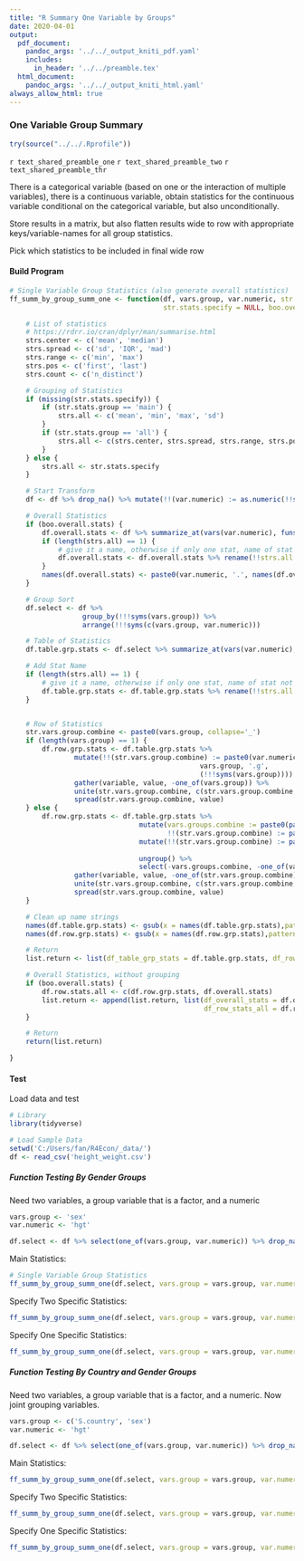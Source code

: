 ```yaml
---
title: "R Summary One Variable by Groups"
date: 2020-04-01
output:
  pdf_document:
    pandoc_args: '../../_output_kniti_pdf.yaml'
    includes:
      in_header: '../../preamble.tex'
  html_document:
    pandoc_args: '../../_output_kniti_html.yaml'
always_allow_html: true
---
```


### One Variable Group Summary

```r
try(source("../../.Rprofile"))
```

`r text_shared_preamble_one`
`r text_shared_preamble_two`
`r text_shared_preamble_thr`

There is a categorical variable (based on one or the interaction of multiple variables), there is a continuous variable, obtain statistics for the continuous variable conditional on the categorical variable, but also unconditionally.

Store results in a matrix, but also flatten results wide to row with appropriate keys/variable-names for all group statistics.

Pick which statistics to be included in final wide row

#### Build Program

```r
# Single Variable Group Statistics (also generate overall statistics)
ff_summ_by_group_summ_one <- function(df, vars.group, var.numeric, str.stats.group = 'main',
                                      str.stats.specify = NULL, boo.overall.stats = TRUE){

    # List of statistics
    # https://rdrr.io/cran/dplyr/man/summarise.html
    strs.center <- c('mean', 'median')
    strs.spread <- c('sd', 'IQR', 'mad')
    strs.range <- c('min', 'max')
    strs.pos <- c('first', 'last')
    strs.count <- c('n_distinct')

    # Grouping of Statistics
    if (missing(str.stats.specify)) {
        if (str.stats.group == 'main') {
            strs.all <- c('mean', 'min', 'max', 'sd')
        }
        if (str.stats.group == 'all') {
            strs.all <- c(strs.center, strs.spread, strs.range, strs.pos, strs.count)
        }
    } else {
        strs.all <- str.stats.specify
    }

    # Start Transform
    df <- df %>% drop_na() %>% mutate(!!(var.numeric) := as.numeric(!!sym(var.numeric)))

    # Overall Statistics
    if (boo.overall.stats) {
        df.overall.stats <- df %>% summarize_at(vars(var.numeric), funs(!!!strs.all))
        if (length(strs.all) == 1) {
            # give it a name, otherwise if only one stat, name of stat not saved
            df.overall.stats <- df.overall.stats %>% rename(!!strs.all := !!sym(var.numeric))
        }
        names(df.overall.stats) <- paste0(var.numeric, '.', names(df.overall.stats))
    }

    # Group Sort
    df.select <- df %>%
                  group_by(!!!syms(vars.group)) %>%
                  arrange(!!!syms(c(vars.group, var.numeric)))

    # Table of Statistics
    df.table.grp.stats <- df.select %>% summarize_at(vars(var.numeric), funs(!!!strs.all))

    # Add Stat Name
    if (length(strs.all) == 1) {
        # give it a name, otherwise if only one stat, name of stat not saved
        df.table.grp.stats <- df.table.grp.stats %>% rename(!!strs.all := !!sym(var.numeric))
    }


    # Row of Statistics
    str.vars.group.combine <- paste0(vars.group, collapse='_')
    if (length(vars.group) == 1) {
        df.row.grp.stats <- df.table.grp.stats %>%
                mutate(!!(str.vars.group.combine) := paste0(var.numeric, '.',
                                               vars.group, '.g',
                                               (!!!syms(vars.group)))) %>%
                gather(variable, value, -one_of(vars.group)) %>%
                unite(str.vars.group.combine, c(str.vars.group.combine, 'variable')) %>%
                spread(str.vars.group.combine, value)
    } else {
        df.row.grp.stats <- df.table.grp.stats %>%
                                mutate(vars.groups.combine := paste0(paste0(vars.group, collapse='.')),
                                       !!(str.vars.group.combine) := paste0(interaction(!!!(syms(vars.group))))) %>%
                                mutate(!!(str.vars.group.combine) := paste0(var.numeric, '.', vars.groups.combine, '.',
                                                                           (!!sym(str.vars.group.combine)))) %>%
                                ungroup() %>%
                                select(-vars.groups.combine, -one_of(vars.group)) %>%
                gather(variable, value, -one_of(str.vars.group.combine))  %>%
                unite(str.vars.group.combine, c(str.vars.group.combine, 'variable')) %>%
                spread(str.vars.group.combine, value)
    }

    # Clean up name strings
    names(df.table.grp.stats) <- gsub(x = names(df.table.grp.stats),pattern = "_", replacement = "\\.")
    names(df.row.grp.stats) <- gsub(x = names(df.row.grp.stats),pattern = "_", replacement = "\\.")

    # Return
    list.return <- list(df_table_grp_stats = df.table.grp.stats, df_row_grp_stats = df.row.grp.stats)

    # Overall Statistics, without grouping
    if (boo.overall.stats) {
        df.row.stats.all <- c(df.row.grp.stats, df.overall.stats)
        list.return <- append(list.return, list(df_overall_stats = df.overall.stats,
                                                df_row_stats_all = df.row.stats.all))
    }

    # Return
    return(list.return)

}
```

#### Test

Load data and test

```r
# Library
library(tidyverse)

# Load Sample Data
setwd('C:/Users/fan/R4Econ/_data/')
df <- read_csv('height_weight.csv')
```

##### Function Testing By Gender Groups

Need two variables, a group variable that is a factor, and a numeric

```r
vars.group <- 'sex'
var.numeric <- 'hgt'
```

```r
df.select <- df %>% select(one_of(vars.group, var.numeric)) %>% drop_na()
```

Main Statistics:

```r
# Single Variable Group Statistics
ff_summ_by_group_summ_one(df.select, vars.group = vars.group, var.numeric = var.numeric, str.stats.group = 'main')
```

Specify Two Specific Statistics:

```r
ff_summ_by_group_summ_one(df.select, vars.group = vars.group, var.numeric = var.numeric, str.stats.specify = c('mean', 'sd'))
```

Specify One Specific Statistics:

```r
ff_summ_by_group_summ_one(df.select, vars.group = vars.group, var.numeric = var.numeric, str.stats.specify = c('mean'))
```

##### Function Testing By Country and Gender Groups

Need two variables, a group variable that is a factor, and a numeric. Now joint grouping variables.

```r
vars.group <- c('S.country', 'sex')
var.numeric <- 'hgt'
```

```r
df.select <- df %>% select(one_of(vars.group, var.numeric)) %>% drop_na()
```

Main Statistics:

```r
ff_summ_by_group_summ_one(df.select, vars.group = vars.group, var.numeric = var.numeric, str.stats.group = 'main')
```

Specify Two Specific Statistics:

```r
ff_summ_by_group_summ_one(df.select, vars.group = vars.group, var.numeric = var.numeric, str.stats.specify = c('mean', 'sd'))
```

Specify One Specific Statistics:

```r
ff_summ_by_group_summ_one(df.select, vars.group = vars.group, var.numeric = var.numeric, str.stats.specify = c('mean'))
```
